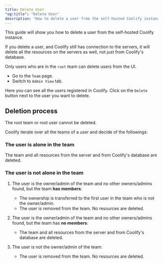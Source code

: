 ```yaml
---
title: Delete User
"og:title": "Delete User"
description: "How to delete a user from the self-hosted Coolify instance."
---
```


This guide will show you how to delete a user from the self-hosted Coolify instance.


  If you delete a user, and Coolify still has connection to the servers, it will
  delete all the resources on the servers as well, not just from Coolify's
  database.


Only users who are in the `root` team can delete users from the UI.

- Go to the `Team` page.
- Switch to `Admin View` tab.

Here you can see all the users registered in Coolify. Click on the `Delete` button next to the user you want to delete.

## Deletion process

The root team or root user cannot be deleted.

Coolify iterate over all the teams of a user and decide of the followings:

### The user is alone in the team

The team and all resources from the server and from Coolify's database are deleted.

### The user is not alone in the team

1. The user is the owner/admin of the team and no other owners/admins found, but the team **has members**:
   - The ownership is transferred to the first user in the team who is not the owner/admin.
   - The user is removed from the team. No resources are deleted.

2. The user is the owner/admin of the team and no other owners/admins found, but the team has **no members**:
   - The team and all resources from the server and from Coolify's database are deleted.

3. The user is not the owner/admin of the team:
   - The user is removed from the team. No resources are deleted.
